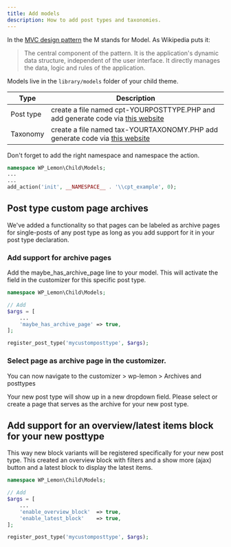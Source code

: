 ```yaml
---
title: Add models
description: How to add post types and taxonomies.
---
```


In the [MVC design pattern](https://en.wikipedia.org/wiki/Model%E2%80%93view%E2%80%93controller) the M stands for Model. As Wikipedia puts it:

> The central component of the pattern. It is the application's dynamic data structure, independent of the user interface. It  directly manages the data, logic and rules of the application.

Models live in the `library/models` folder of your child theme.

| Type             | Description                                                                                          |
| ------------------- | ---------------------------------------------------------------------------------------------------- |
| Post type       | create a file named cpt-YOURPOSTTYPE.PHP and add generate code via [this website](https://generatewp.com/post-type/)                                                      |
| Taxonomy     | create a file named tax-YOURTAXONOMY.PHP add generate code via [this website](https://generatewp.com/taxonomy/) |

Don't forget to add the right namespace and namespace the action.

```php 
namespace WP_Lemon\Child\Models;
...
...
add_action('init', __NAMESPACE__ . '\\cpt_example', 0);
```

## Post type custom page archives
We've added a functionality so that pages can be labeled as archive pages for single-posts of any post type as long as you add support for it in your post type declaration.


### Add support for archive pages
Add the maybe_has_archive_page line to your model. This will activate the field in the customizer for this specific post type.

```php title=library/models/your-cpt.php highlight={6}
namespace WP_Lemon\Child\Models;

// Add
$args = [
    ...
    'maybe_has_archive_page' => true,
];

register_post_type('mycustomposttype', $args);
```

### Select page as archive page in the customizer.
You can now navigate to the customizer > wp-lemon > Archives and posttypes

Your new post type will show up in a new dropdown field. Please select or create a page that serves as the archive for your new post type.


## Add support for an overview/latest items block for your new posttype
This way  new block variants will be registered specifically for your new post type. This created an overview block with filters and a show more (ajax) button and a latest block to display the latest items.

```php title=library/models/your-cpt.php highlight={6,7}
namespace WP_Lemon\Child\Models;

// Add
$args = [
    ...
    'enable_overview_block'  => true,
    'enable_latest_block'	 => true,
];

register_post_type('mycustomposttype', $args);
```